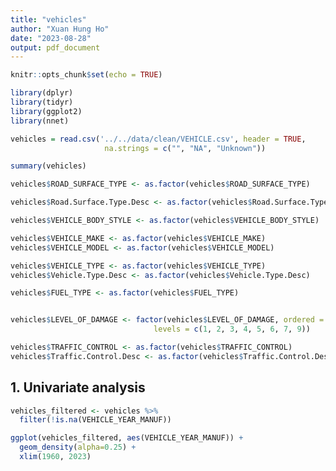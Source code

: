 ```yaml
---
title: "vehicles"
author: "Xuan Hung Ho"
date: "2023-08-28"
output: pdf_document
---
```


```r
knitr::opts_chunk$set(echo = TRUE)

library(dplyr)
library(tidyr)
library(ggplot2)
library(nnet)
```


```r
vehicles = read.csv('../../data/clean/VEHICLE.csv', header = TRUE, 
                     na.strings = c("", "NA", "Unknown"))

summary(vehicles)
```

```r
vehicles$ROAD_SURFACE_TYPE <- as.factor(vehicles$ROAD_SURFACE_TYPE)

vehicles$Road.Surface.Type.Desc <- as.factor(vehicles$Road.Surface.Type.Desc)

vehicles$VEHICLE_BODY_STYLE <- as.factor(vehicles$VEHICLE_BODY_STYLE)

vehicles$VEHICLE_MAKE <- as.factor(vehicles$VEHICLE_MAKE)
vehicles$VEHICLE_MODEL <- as.factor(vehicles$VEHICLE_MODEL)

vehicles$VEHICLE_TYPE <- as.factor(vehicles$VEHICLE_TYPE)
vehicles$Vehicle.Type.Desc <- as.factor(vehicles$Vehicle.Type.Desc)

vehicles$FUEL_TYPE <- as.factor(vehicles$FUEL_TYPE)


vehicles$LEVEL_OF_DAMAGE <- factor(vehicles$LEVEL_OF_DAMAGE, ordered = TRUE, 
                                levels = c(1, 2, 3, 4, 5, 6, 7, 9))

vehicles$TRAFFIC_CONTROL <- as.factor(vehicles$TRAFFIC_CONTROL)
vehicles$Traffic.Control.Desc <- as.factor(vehicles$Traffic.Control.Desc)
```

## 1. Univariate analysis

```r
vehicles_filtered <- vehicles %>%
  filter(!is.na(VEHICLE_YEAR_MANUF))

ggplot(vehicles_filtered, aes(VEHICLE_YEAR_MANUF)) + 
  geom_density(alpha=0.25) +
  xlim(1960, 2023)
```




